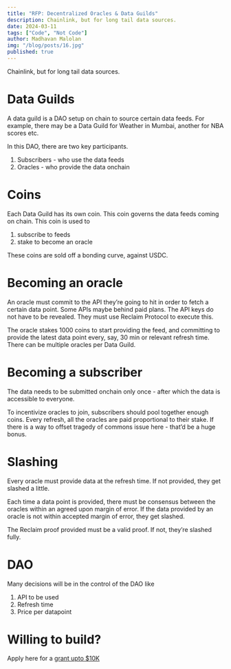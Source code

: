 ```yaml
---
title: "RFP: Decentralized Oracles & Data Guilds"
description: Chainlink, but for long tail data sources.
date: 2024-03-11
tags: ["Code", "Not Code"]
author: Madhavan Malolan
img: "/blog/posts/16.jpg"
published: true
---
```


Chainlink, but for long tail data sources.

# Data Guilds

A data guild is a DAO setup on chain to source certain data feeds. For example, there may be a Data Guild for Weather in Mumbai, another for NBA scores etc.

In this DAO, there are two key participants.

1.  Subscribers - who use the data feeds
2.  Oracles - who provide the data onchain

# Coins

Each Data Guild has its own coin. This coin governs the data feeds coming on chain. This coin is used to

1.  subscribe to feeds
2.  stake to become an oracle

These coins are sold off a bonding curve, against USDC.

# Becoming an oracle

An oracle must commit to the API they’re going to hit in order to fetch a certain data point. Some APIs maybe behind paid plans. The API keys do not have to be revealed. They must use Reclaim Protocol to execute this.

The oracle stakes 1000 coins to start providing the feed, and committing to provide the latest data point every, say, 30 min or relevant refresh time. There can be multiple oracles per Data Guild.

# Becoming a subscriber

The data needs to be submitted onchain only once - after which the data is accessible to everyone.

To incentivize oracles to join, subscribers should pool together enough coins. Every refresh, all the oracles are paid proportional to their stake. If there is a way to offset tragedy of commons issue here - that’d be a huge bonus.

# Slashing

Every oracle must provide data at the refresh time. If not provided, they get slashed a little.

Each time a data point is provided, there must be consensus between the oracles within an agreed upon margin of error. If the data provided by an oracle is not within accepted margin of error, they get slashed.

The Reclaim proof provided must be a valid proof. If not, they’re slashed fully.

# DAO

Many decisions will be in the control of the DAO like

1.  API to be used
2.  Refresh time
3.  Price per datapoint

# Willing to build?

Apply here for a [grant upto $10K](https://questbook.app/dashboard/?grantId=0x7b9762f7584de695dbd8c8fdb1a8ce77e2bbad3b&chainId=10&role=community&proposalId=65e73f398bf7331fd0c729c2)
